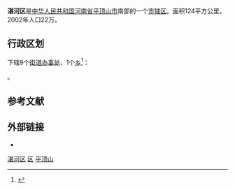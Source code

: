 {{Otheruses|湛河 (消歧义)|other=同名或類似名的其它條目描述}}
{{Infobox China County
|Belong = [[河南省|河南省]][[平顶山市|平顶山市]]
}}
'''湛河区'''是[[中华人民共和国|中华人民共和国]][[河南省|河南省]][[平顶山市|平顶山市]]南部的一个[[市辖区|市辖区]]。面积124平方公里，2002年人口22万。

== 行政区划 ==
{{PAGENAMEBASE}}下辖9个[[街道办事处|街道办事处]]、1个[[乡_(中华人民共和国)|乡]]<ref>{{PRC admin/ref sgc|41/04/11}}</ref>：

{{PRC admin/children|41/04/11}}。

== 参考文献 ==
{{Wikisource|民政部关于河南省将平顶山市郊区更名为湛河区的批复}}
{{reflist}}

== 外部链接 ==
* {{Official website|http://www.zhq.gov.cn/|name=平顶山市湛河区人民政府门户网站}}

{{henan-stub}}
{{平顶山市湛河区行政区划}}
{{平顶山市行政区划}}
{{河南行政区划}}

[[category:湛河区|]]
[[category:平顶山区县市|区]]
[[category:河南市辖区|平顶山]]